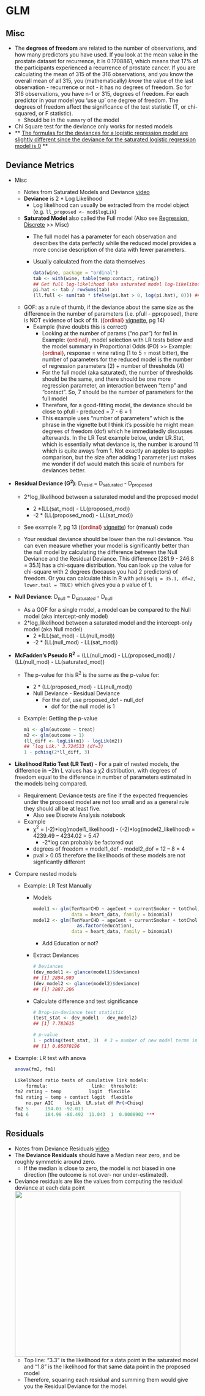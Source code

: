 # GLM {#sec-diag-glm .unnumbered}

## Misc {#sec-diag-glm-misc .unnumbered}

-   The **degrees of freedom** are related to the number of observations, and how many predictors you have used. If you look at the mean value in the prostate dataset for recurrence, it is 0.1708861, which means that 17% of the participants experienced a recurrence of prostate cancer. If you are calculating the mean of 315 of the 316 observations, and you know the overall mean of all 315, you (mathematically) *know* the value of the last observation - recurrence or not - it has no degrees of freedom. So for 316 observations, you have n-1 or 315, degrees of freedom. For each predictor in your model you 'use up' one degree of freedom. The degrees of freedom affect the significance of the test statistic (T, or chi-squared, or F statistic).
    -   Should be in the `summary` of the model
-   Chi Square test for the deviance only works for nested models
-   \*\* [The formulas for the deviances for a logistic regression model are slightly different since the deviance for the saturated logistic regression model is 0]{.underline} \*\*

## Deviance Metrics {#sec-diag-glm-dev .unnumbered}

-   Misc

    -   Notes from Saturated Models and Deviance [video](https://www.youtube.com/watch?v=9T0wlKdew6I&list=PLblh5JKOoLUICTaGLRoHQDuF_7q2GfuJF&index=24)
    -   **Deviance** is 2 \* Log Likelihood
        -   Log likelihood can usually be extracted from the model object (e.g. `ll_proposed <- mod$logLik`)
    -   **Saturated Model** also called the Full model (Also see [Regression, Discrete](Regression,%20Discrete) \>\> Misc)
        -   The full model has a parameter for each observation and describes the data perfectly while the reduced model provides a more concise description of the data with fewer parameters.

        -   Usually calculated from the data themselves

            ``` r
            data(wine, package = "ordinal")
            tab <- with(wine, table(temp:contact, rating))
            ## Get full log-likelihood (aka saturated model log-likelihood)
            pi.hat <- tab / rowSums(tab)
            (ll.full <- sum(tab * ifelse(pi.hat > 0, log(pi.hat), 0))) ## -84.01558
            ```
    -   GOF: as a rule of thumb, if the deviance about the same size as the difference in the number of parameters (i.e. pfull - pproposed), there is NOT evidence of lack of fit. ([{ordinal}]{style="color: #990000"} [vignette](http://people.vcu.edu/~dbandyop/BIOS625/CLM_R.pdf), pg 14)
        -   [Example]{.ribbon-highlight} (have doubts this is correct)
            -   Looking at the number of params ("no.par") for fm1 in Example: [{ordinal}]{style="color: #990000"}, model selection with LR tests below and the model summary in Proportional Odds (PO) \>\> Example: [{ordinal}]{style="color: #990000"}, response = wine rating (1 to 5 = most bitter), the number of parameters for the reduced model is the number of regression parameters (2) + number of thresholds (4)
            -   For the full model (aka saturated), the number of thresholds should be the same, and there should be one more regression parameter, an interaction between "temp" and "contact". So, 7 should be the number of parameters for the full model
            -   Therefore, for a good-fitting model, the deviance should be close to pfull - preduced = 7 - 6 = 1
            -   This example uses "number of parameters" which is the phrase in the vignette but I think it's possible he might mean degrees of freedom (dof) which he immediatedly discusses afterwards. In the LR Test example below, under LR.Stat, which is essentially what deviance is, the number is around 11 which is quite aways from 1. Not exactly an apples to apples comparison, but the size after adding 1 parameter just makes me wonder if dof would match this scale of numbers for deviances better.

-   **Residual Deviance (G^2^)**: D~resid~ = D~saturated~ - D~proposed~

    -   2\*log_likelihood between a saturated model and the proposed model

        -   2 \*(LL(sat_mod) - LL(proposed_mod))
        -   -2 \* (LL(proposed_mod) - LL(sat_mod))

    -   See example 7, pg 13 ([{ordinal}]{style="color: #990000"} [vignette](http://people.vcu.edu/~dbandyop/BIOS625/CLM_R.pdf)) for (manual) code

    -   Your residual deviance should be lower than the null deviance. You can even measure whether your model is significantly better than the null model by calculating the difference between the Null Deviance and the Residual Deviance. This difference \[281.9 - 246.8 = 35.1\] has a chi-square distribution. You can look up the value for chi-square with 2 degrees (because you had 2 predictors) of freedom. Or you can calculate this in R with `pchisq(q = 35.1, df=2, lower.tail = TRUE)` which gives you a p value of 1.

-   **Null Deviance**: D~null~ = D~saturated~ - D~null~

    -   As a GOF for a single model, a model can be compared to the Null model (aka intercept-only model)
    -   2\*log_likelihood between a saturated model and the intercept-only model (aka Null model)
        -   2 \*(LL(sat_mod) - LL(null_mod))
        -   -2 \* (LL(null_mod) - LL(sat_mod))

-   **McFadden's Pseudo R^2^** = (LL(null_mod) - LL(proposed_mod)) / (LL(null_mod) - LL(saturated_mod))

    -   The p-value for this R^2^ is the same as the p-value for:

        -   2 \* (LL(proposed_mod) - LL(null_mod))
        -   Null Deviance - Residual Deviance
            -   For the dof, use proposed_dof - null_dof
                -   dof for the null model is 1

    -   [Example]{.ribbon-highlight}: Getting the p-value

        ``` r
        m1 <- glm(outcome ~ treat)
        m2 <- glm(outcome ~ 1)
        (ll_diff <- logLik(m1) - logLik(m2))
        ## 'log Lik.' 3.724533 (df=3)
        1 - pchisq(2*ll_diff, 3)
        ```

-   **Likelihood Ratio Test (LR Test)** - For a pair of nested models, the difference in −2ln L values has a χ2 distribution, with degrees of freedom equal to the difference in number of parameters estimated in the models being compared.

    -   Requirement: Deviance tests are fine if the expected frequencies under the proposed model are not too small and as a general rule they should all be at least five.
        -   Also see Discrete Analysis notebook
    -   [Example]{.ribbon-highlight}
        -   χ^2^ = (-2)\*log(model1_likelihood) - (-2)\*log(model2_likelihood) = 4239.49 -- 4234.02 = 5.47
            -   -2\*log can probably be factored out
        -   degrees of freedom = model1_dof - model2_dof = 12 -- 8 = 4
        -   pval \> 0.05 therefore the likelihoods of these models are not signficantly different

-   Compare nested models

    -   [Example]{.ribbon-highlight}: LR Test Manually
        -   Models

            ``` r
            model1 <- glm(TenYearCHD ~ ageCent + currentSmoker + totChol, 
                          data = heart_data, family = binomial)
            model2 <- glm(TenYearCHD ~ ageCent + currentSmoker + totChol + 
                            as.factor(education), 
                          data = heart_data, family = binomial)
            ```

            -   Add Education or not?

        -   Extract Deviances

            ``` r
            # Deviances
            (dev_model1 <- glance(model1)$deviance)
            ## [1] 2894.989
            (dev_model2 <- glance(model2)$deviance)
            ## [1] 2887.206
            ```

        -   Calculate difference and test significance

            ``` r
            # Drop-in-deviance test statistic
            (test_stat <- dev_model1 - dev_model2)
            ## [1] 7.783615

            # p-value
            1 - pchisq(test_stat, 3)  # 3 = number of new model terms in model2 (i.e. 3(?) levels of education)
            ## [1] 0.05070196
            ```

-   [Example]{.ribbon-highlight}: LR test with anova

    ``` r
    anova(fm2, fm1)

    Likelihood ratio tests of cumulative link models:
        formula:                link:  threshold:
    fm2 rating ~ temp          logit  flexible
    fm1 rating ~ temp + contact logit  flexible
        no.par AIC    logLik  LR.stat df Pr(>Chisq)
    fm2 5      194.03 -92.013
    fm1 6      184.98 -86.492  11.043  1  0.0008902 ***
    ```

## Residuals {#sec-diag-glm-resid .unnumbered}

-   Notes from Deviance Residuals [video](https://www.youtube.com/watch?v=JC56jS2gVUE&list=PLblh5JKOoLUICTaGLRoHQDuF_7q2GfuJF&index=26)
-   The **Deviance Residuals** should have a Median near zero, and be roughly symmetric around zero.
    -   If the median is close to zero, the model is not biased in one direction (the outcome is not over- nor under-estimated).
-   Deviance residuals are like the values from computing the residual deviance at each data point\
    ![](./_resources/Diagnostics,_GLM.resources/image.1.png){width="432"}
    -   Top line: "3.3" is the likelihood for a data point in the saturated model and "1.8" is the likelihood for that same data point in the proposed model
    -   Therefore, squaring each residual and summing them would give you the Residual Deviance for the model.
